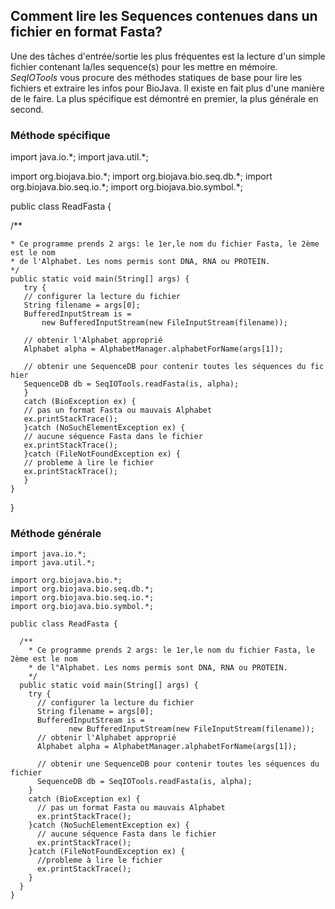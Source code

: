 == Comment lire les Sequences contenues dans un fichier en format Fasta? ==

Une des tâches d'entrée/sortie les plus fréquentes est la lecture d'un simple fichier contenant la/les sequence(s) pour les mettre en mémoire. ''SeqIOTools'' vous procure des méthodes statiques de base pour lire les fichiers et extraire les infos pour BioJava. Il existe en fait plus d'une manière de le faire. La plus spécifique est démontré en premier, la plus générale en second.

=== Méthode spécifique ===

<java>
import java.io.*;
import java.util.*;

import org.biojava.bio.*;
import org.biojava.bio.seq.db.*;
import org.biojava.bio.seq.io.*;
import org.biojava.bio.symbol.*;

public class ReadFasta {

/**
 * Ce programme prends 2 args: le 1er,le nom du fichier Fasta, le 2ème est le nom 
 * de l'Alphabet. Les noms permis sont DNA, RNA ou PROTEIN.
 */
 public static void main(String[] args) {
    try {
    // configurer la lecture du fichier
    String filename = args[0];
    BufferedInputStream is =
        new BufferedInputStream(new FileInputStream(filename));

    // obtenir l'Alphabet approprié
    Alphabet alpha = AlphabetManager.alphabetForName(args[1]);

    // obtenir une SequenceDB pour contenir toutes les séquences du fichier
    SequenceDB db = SeqIOTools.readFasta(is, alpha);
    }
    catch (BioException ex) {
    // pas un format Fasta ou mauvais Alphabet
    ex.printStackTrace();
    }catch (NoSuchElementException ex) {
    // aucune séquence Fasta dans le fichier
    ex.printStackTrace();
    }catch (FileNotFoundException ex) {
    // probleme à lire le fichier
    ex.printStackTrace();
    }
 }
}
</java>

=== Méthode générale ===

<pre>
import java.io.*;
import java.util.*;

import org.biojava.bio.*;
import org.biojava.bio.seq.db.*;
import org.biojava.bio.seq.io.*;
import org.biojava.bio.symbol.*;

public class ReadFasta {

  /**
    * Ce programme prends 2 args: le 1er,le nom du fichier Fasta, le 2ème est le nom 
    * de l"Alphabet. Les noms permis sont DNA, RNA ou PROTEIN.
    */
  public static void main(String[] args) {
    try {
      // configurer la lecture du fichier
      String filename = args[0];
      BufferedInputStream is =
             new BufferedInputStream(new FileInputStream(filename));
      // obtenir l'Alphabet approprié
      Alphabet alpha = AlphabetManager.alphabetForName(args[1]);

      // obtenir une SequenceDB pour contenir toutes les séquences du fichier
      SequenceDB db = SeqIOTools.readFasta(is, alpha);
    }
    catch (BioException ex) {
      // pas un format Fasta ou mauvais Alphabet
      ex.printStackTrace();
    }catch (NoSuchElementException ex) {
      // aucune séquence Fasta dans le fichier
      ex.printStackTrace();
    }catch (FileNotFoundException ex) {
      //probleme à lire le fichier
      ex.printStackTrace();
    }
  }
}
</pre>